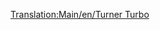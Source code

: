 [[Translation:Main/en/Turner Turbo]]{{en/-}}{{Template:Trenes/Es
|Imagen=[[File:en/Turnerturbo.png]]
|Nombre=Turner Turbo
|Precio=82.028 € (41.014 £)
|Velocidad=160 km/h (100 mph)
|Peso=190 t
|Potencia=3.500 CV (2.611 kW)
|Coste-anual=6.244 € (3.122 £)
|Diseño=1977
|Duración=22
|Capacidad=--
|Descripción=Todavía no hay una descripción disponible sobre esta máquina de tren. Si usted sabe algo acerca de este tren, no dude en editar esta página y añadirla. 
|Vida-real=La «Turner Turbo» se basa en la «[http://www.wikipedia.org/wiki/UAC TurboTrain UAC TurboTrain]»
}}